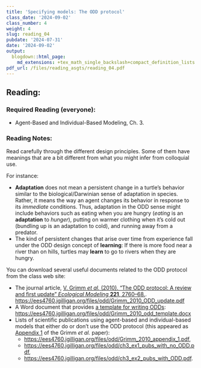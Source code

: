 ```yaml
---
title: 'Specifying models: The ODD protocol'
class_date: '2024-09-02'
class_number: 4
weight: 4
slug: reading_04
pubdate: '2024-07-31'
date: '2024-09-02'
output:
  blogdown::html_page:
    md_extensions: +tex_math_single_backslash+compact_definition_lists
pdf_url: /files/reading_asgts/reading_04.pdf
---
```

## Reading:

### Required Reading (everyone):

* Agent-Based and Individual-Based Modeling, Ch. 3.

### Reading Notes:

Read carefully through the different design principles. Some of them have meanings that are a bit different from what you might infer from colloquial use.

For instance:

* **Adaptation** does not mean a persistent change in a turtle's behavior similar to the biological/Darwinian sense of adaptation in species. Rather, it means the way an agent changes its behavior in response to its _immediate_ conditions. Thus, adaptation in the ODD sense might include behaviors such as eating when you are hungry (_eating_ is an **adaptation** to _hunger_), putting on warmer clothing when it's cold out (bundling up is an adaptation to cold), and running away from a predator.
* The kind of persistent changes that arise over time from experience fall under the ODD design concept of **learning**: If there is more food near a river than on hills, turtles may **learn** to go to rivers when they are hungry. 

You can download several useful documents related to the ODD protocol from the class web site:

* The journal article, [V. Grimm _et al._ (2010). "The ODD protocol: A review and first update" _Ecological Modeling_ **221**, 2760--68.](/files/odd/Grimm_2010_ODD_update.pdf). <https://ees4760.jgilligan.org/files/odd/Grimm_2010_ODD_update.pdf>
* A Word document that provides [a template for writing ODDs](/files/odd/Grimm_2010_odd_template.docx): <https://ees4760.jgilligan.org/files/odd/Grimm_2010_odd_template.docx>
* Lists of scientific publications using agent-based and individual-based models that either do or don't use the ODD protocol (this appeared as [Appendix 1](/files/odd/Grimm_2010_appendix_1.pdf) of the Grimm _et al._ paper):
    * <https://ees4760.jgilligan.org/files/odd/Grimm_2010_appendix_1.pdf>, 
    * <https://ees4760.jgilligan.org/files/odd/ch3_ex1_pubs_with_no_ODD.pdf>, 
    * <https://ees4760.jgilligan.org/files/odd/ch3_ex2_pubs_with_ODD.pdf>.
